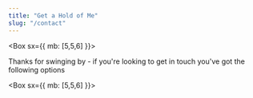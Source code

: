 ```yaml
---
title: "Get a Hold of Me"
slug: "/contact"
---
```



<Box sx={{ mb: [5,5,6] }}>

Thanks for swinging by - if you're looking to get in touch you've got the following options

</Box>

<Box sx={{ mb: [5,5,6] }}>

<Title text="Shoot an Email" />

Probably the best way to get a hold of me is to toss me an [email](mailto:ken.j.davidson@live.ca).  If it gets through to my phone I'll do my best to get back to you within the day.

</Box>

<Box sx={{ mb: [5,5,6] }}>

<Title text="Linked In Me"/>

If this is related to work or employment (or anything I guess now) feel free to connect with me on linked in [@kenjdavidson](https://linkedin.com/kenjdavidson).

</Box>

<Box sx={{ mb: [5,5,6] }}>

<Title text="Follow My Github"/>

I try to post anything I'm currently working on at [https://github.com/kenjdavidson](https://github.com/kenjdavidson).  This will include:

- Projects
- Online Courses
- Random things I need to save

</Box>

<Box sx={{ mb: [5,5,6] }}>

<Title text="Social Media"/>

I'm not the biggest social media fan:

- [@kenjdavidson](https://instagram.com/kenjdavidson) on Instagram (which only exists for providing grandparents with photos of Carson and maybe binge watching some golf reels)

</Box>